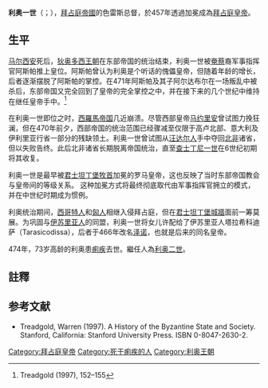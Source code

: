 {{Infobox monarch
| name            =利奥一世
| full name       =
| succession      =[[拜占庭皇帝列表|拜占庭皇帝]]
| image           = Leo I Louvre Ma1012 n2.jpg
| image_size      = 
| caption         =利奥一世像，[[盧浮宮|盧浮宮]]藏
| reign           =457–474年1月 
| birth_date      =
| birth_place     =
| death_date      =
| death_place     =
| place of burial =
| predecessor     =[[马尔西安|马尔西安]]
| successor       =[[利奥二世_(拜占庭)|利奥二世]]
| spouse          =
| issue           = 
| dynasty         =[[利奥王朝|利奥王朝]]
| father          =
| mother          =
| religion        = 
}}
'''利奥一世'''（{{lang-la|Flavius Valerius Leo}}；{{bd|401年||474年|catIdx=L}}），[[拜占庭帝國|拜占庭帝國]]的色雷斯总督，於457年透過加冕成為[[拜占庭皇帝列表|拜占庭皇帝]]。

==生平==
[[马尔西安|马尔西安]]死后，[[狄奥多西王朝|狄奥多西王朝]]在东部帝国的统治结束，利奥一世被[[奄蔡|奄蔡]]裔军事指挥官阿斯帕推上皇位。阿斯帕曾认为利奥是个听话的傀儡皇帝，但随着年龄的增长，后者逐渐摆脱了阿斯帕的掌控。在471年阿斯帕及其子阿尔达布尔在一场叛乱中被杀后，东部帝国又完全回到了皇帝的完全掌控之中，并在接下来的几个世纪中维持在继任皇帝手中。<ref>Treadgold (1997), 152–155</ref>

在利奥一世即位之时，[[西羅馬帝国|西羅馬帝国]]几近崩溃。尽管西部皇帝[[马约里安|马约里安]]曾试图力挽狂澜，但在470年前夕，西部帝国的统治范围已经骤减至仅限于高卢北部、意大利及伊利里亚行省一部分的残缺领土。利奥一世曾试图从[[汪达尔人|汪达尔人]]手中夺回[[阿非利加_(羅馬行省)|北非]]诸省，但以失败告终。此后北非诸省长期脱离帝国统治，直至[[查士丁尼一世|查士丁尼一世]]在6世纪初期将其收复。

利奥一世是最早被[[君士坦丁堡普世牧首|君士坦丁堡牧首]]加冕的罗马皇帝，这也反映了当时东部帝国教会与皇帝间的等级关系。 这种加冕方式将最终彻底取代由军事指挥官拥立的模式，并在中世纪时期成为惯例。

利奥统治期间，[[西哥特人|西哥特人]]和[[匈人|匈人]]相继入侵拜占庭，但在[[君士坦丁堡城牆|君士坦丁堡城牆]]面前一筹莫展。为巩固与[[伊蘇利亞|伊苏里亚人]]的同盟，利奥一世将女儿{{tsl|en|Ariadne (empress)||阿里阿德涅}}许配给了伊苏里亚人塔拉希科迪萨（Tarasicodissa），后者于466年改名[[芝諾_(羅馬帝國)|泽诺]]，也就是后来的同名皇帝。

474年，73岁高龄的利奥患[[痢疾|痢疾]]去世。繼任人為[[利奥二世_(拜占庭)|利奥二世]]。

==註釋==
{{reflist}}

== 参考文献 ==
* Treadgold, Warren (1997). A History of the Byzantine State and Society. Stanford, California: Stanford University Press. ISBN 0-8047-2630-2.

{{S-start}}
{{S-hou|[[利奧王朝|利奧王朝]]||401年|474年|1月18日}}
{{S-reg}}
{{S-bef| before = [[馬爾西安|馬爾西安]]}}
{{S-ttl| title = [[拜占庭皇帝列表|拜占庭帝國皇帝]]| years = 457年–474年}}
{{S-aft| after = [[利奧二世_(拜占庭)|利奧二世]]}}
{{S-end}}

{{拜占庭皇帝}}
{{Authority control}}

[[Category:拜占庭皇帝|Category:拜占庭皇帝]]
[[Category:死于痢疾的人|Category:死于痢疾的人]]
[[Category:利奥王朝|Category:利奥王朝]]